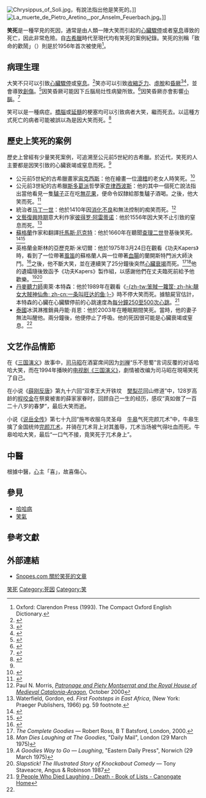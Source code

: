 [[File:Chrysippus_of_Soli.jpg|thumb]]，有說法指出他是笑死的。]]
[[File:La_muerte_de_Pietro_Aretino,_por_Anselm_Feuerbach.jpg|thumb]]。]]

{{medical}}

'''笑死'''是一種罕見的死因，通常是由人類一陣大笑而引起的[[心臟驟停|心臟驟停]]或者[[窒息|窒息]]導致的死亡，因此非常危險。自[[古希臘|古希臘]]時代至現代均有笑死的案例紀錄。笑死的別稱「致命的歡鬧」（{{lang-en|fatal hilarity}}）則是於1956年首次被使用<ref>Oxford: Clarendon Press (1993). The Compact Oxford English Dictionary.</ref>。

== 病理生理 ==
大笑不只可以引致[[心臟驟停|心臟驟停]]或[[窒息|窒息]]。<ref name="pmid18493621">{{cite journal |author=Reiss AL, Hoeft F, Tenforde AS, Chen W, Mobbs D, Mignot EJ |title=Anomalous hypothalamic responses to humor in cataplexy |journal=PLoS ONE |volume=3 |issue=5 |pages=e2225 |year=2008 |pmid=18493621 |pmc=2377337 |doi=10.1371/journal.pone.0002225 |url=http://www.plosone.org/article/info:doi/10.1371/journal.pone.0002225 |editor1-last=Greene |editor1-first=Ernest}}</ref>笑亦可以引致[[收縮乏力|收縮乏力]]、[[虛脫|虛脫]]和[[昏厥|昏厥]]<ref name="pmid18538031">{{cite journal |author=Nishida K, Hirota SK, Tokeshi J |title=Laugh syncope as a rare sub-type of the situational syncopes: a case report |journal=J Med Case Reports |volume=2 |issue= 1|page=197 |year=2008 |pmid=18538031 |pmc=2440757 |doi=10.1186/1752-1947-2-197 |url=http://www.jmedicalcasereports.com/content/2/1/197}}</ref><ref name="pmid14592259">{{cite journal |author=Totah AR, Benbadis SR |title=Gelastic syncope mistaken for cataplexy |journal=Sleep Med. |volume=3 |issue=1 |pages=77–8 |pmid=14592259 |doi= 10.1016/S1389-9457(01)00113-7|url=http://linkinghub.elsevier.com/retrieve/pii/S1389945701001137|date=January 2002}}</ref>，並會導致[[創傷|創傷]]。<ref name="pmid17976409">{{cite journal |author=Lo R, Cohen TJ |title=Laughter-induced syncope: no laughing matter |journal=Am. J. Med. |volume=120 |issue=11 |pages=e5 |pmid=17976409 |doi=10.1016/j.amjmed.2006.07.019 |url=http://linkinghub.elsevier.com/retrieve/pii/S0002-9343(06)00898-9 |date=November 2007 |access-date=2013-05-11 |archive-url=https://web.archive.org/web/20181004021227/https://linkinghub.elsevier.com/retrieve/pii/S0002-9343(06)00898-9 |archive-date=2018-10-04 |dead-url=yes }}</ref>因笑昏厥可能因下丘腦局灶性病變所致。<ref name="pmid18077234">{{cite journal |author=Cheung CS, Parrent AG, Burneo JG |title=Gelastic seizures: not always hypothalamic hamartoma |journal=Epileptic Disord |volume=9 |issue=4 |pages=453–8 |pmid=18077234 |doi=10.1684/epd.2007.0139 |url=http://www.john-libbey-eurotext.fr/en/revues/medecine/epd/e-docs/00/04/37/CC/article.phtml|date=December 2007}}</ref>因笑昏厥亦會影響[[小腦|小腦]]。<ref name="pmid17662020">{{cite journal |author=Famularo G, Corsi FM, Minisola G, De Simone C, Nicotra GC |title=Cerebellar tumour presenting with pathological laughter and gelastic syncope |journal=Eur. J. Neurol. |volume=14 |issue=8 |pages=940–3 |pmid=17662020 |doi=10.1111/j.1468-1331.2007.01784.x |url=http://www.blackwell-synergy.com/openurl?genre=article&sid=nlm:pubmed&issn=1351-5101&date=2007&volume=14&issue=8&spage=940 |date=August 2007 }}{{dead link|date=2018年1月 |bot=InternetArchiveBot |fix-attempted=yes }}</ref>

笑可以是一種病症。[[橋腦|橋腦]]或[[延髓|延髓]]的梗塞均可以引致病者大笑，繼而死去。以這種方式死亡的病者可能被誤以為是因大笑而死。<ref name="Gondim">{{cite journal | last=Gondim | first=FA | coauthors=Parks BJ, Cruz-Flores S et al. | title="Fou rire prodromique" as the presentation of pontine ischaemia secondary to vertebrobasilar stenosis | url=https://archive.org/details/sim_journal-of-neurology-neurosurgery-and-psychiatry_2001-12_71_6/page/802 | journal=Journal of Neurology, Neurosurgery, and Psychiatry | volume=71 | issue=6 | pages=802–804 | date=December 2001 | pmid=11723208 | pmc=1737630 | doi=10.1136/jnnp.71.6.802 }}</ref>

== 歷史上笑死的案例 ==
歷史上曾經有少量笑死案例，可追溯至公元前5世紀的古希臘。於近代，笑死的人主要都是因笑引致的心臟衰竭或窒息而死。<ref name="snopes"/>
*公元前5世紀的古希臘畫家[[宙克西斯|宙克西斯]]：他在繪畫一位[[滑稽|滑稽]]的老女人時笑死。<ref>{{cite web|url=http://oxfordindex.oup.com/view/10.1093/oi/authority.20110803133443737|title=OVERVIEW Zeuxis|publisher=Oxford Index|accessdate=2013-05-11}}</ref>
*公元前3世紀的古希臘[[斯多葛派|斯多葛派]]哲學家[[克律西波斯|克律西波斯]]：他的其中一個死亡說法指出當他看見一隻[[驢子|驢子]]正在吃[[無花果|無花果]]，便命令奴隸給那隻驢子酒喝。之後，他大笑而死。<ref name="Chrysippus">{{cite book|first=Diogenes|last= Laertius|title=Lives, Teachings and Sayings of the Eminent Philosophers, with an English translation by R.D. Hicks|year=1964-5|publisher=Harvard UP/W. Heinemann Ltd|location=Cambridge, Mass/London}}</ref>
*統治者[[马丁一世_(阿拉贡)|马丁一世]]：他於1410年因[[消化不良|消化不良]]和無法控制的痴笑而死。<ref>Paul N. Morris, ''[https://web.archive.org/web/20060304124353/http://www.cc.jyu.fi/mirator/pdf/Morris.pdf Patronage and Piety Montserrat and the Royal House of Medieval Catalonia-Aragon]'', October 2000</ref>
*[[文藝復興時期|文藝復興時期]]意大利作家[[彼得罗·阿雷蒂诺|彼得罗·阿雷蒂诺]]：他於1556年因大笑不止引致的窒息而死。<ref>Waterfield, Gordon, ed. ''First Footsteps in East Africa'', (New York: Praeger Publishers, 1966) pg. 59 footnote.</ref>
*[[蘇格蘭|蘇格蘭]]作家和翻譯[[托馬斯·厄克特|托馬斯·厄克特]]：他於1660年在聽聞[[查理二世_(英格蘭)|查理二世]]登基後笑死。<ref>{{cite book | title = Rabelais in English Literature | last = Brown | first = Huntington | isbn = 0-7146-2051-3 | publisher = Routledge | page = 126 | year = 1968}}</ref><ref>{{cite book | title = The History of Scottish Poetry | url = https://archive.org/details/historyscotishp00irvigoog | publisher = Edmonston & Douglas | year = 1861 | page = [https://archive.org/details/historyscotishp00irvigoog/page/n576 539]}}</ref>
*英格蘭金斯林的亞歷克斯·米切爾：他於1975年3月24日在觀看《功夫Kapers》時，看到了一位帶著[[風笛|風笛]]的蘇格蘭人與一位帶著[[血腸|血腸]]的蘭開斯特門派大師決鬥。<ref name="snopes">{{cite web | url = http://www.snopes.com/horrors/freakish/laughing.asp | title = The Last Laugh's on Him | work = Urban Legends Reference Pages | date = 2007-01-19 | accessdate = 2007-06-23}}</ref>之後，他不斷大笑，並在連續笑了25分鐘後突然[[心臟衰竭|心臟衰竭]]而死。<ref>''The Complete Goodies'' — Robert Ross, B T Batsford, London, 2000.</ref><ref>''Man Dies Laughing at The Goodies'', "Daily Mail", London (29 March 1975)</ref>他的遺孀隨後致函予《功夫Kapers》製作組，以感謝他們在丈夫臨死前給予他歡樂。<ref>''A Goodies Way to Go — Laughing'', "Eastern Daily Press", Norwich (29 March 1975)</ref><ref>''Slapstick! The Illustrated Story of Knockabout Comedy'' — Tony Staveacre, Angus & Robinson 1987</ref>
*[[丹麥|丹麥]][[聽力師|聽力師]]奧萊·本特森：他於1989年在觀看《[[一條叫旺達的魚|-{zh-tw:笨賊一籮筐; zh-hk:靚女大賊神仙魚; zh-cn:一条叫旺达的鱼;}-]]》時不停大笑而死。據驗屍官估計，本特森的心臟在心臟驟停前的心跳速度為[[心跳过速|每分鐘250至500次心跳]]。<ref>[https://web.archive.org/web/20080412072030/http://www.canongate.net/Lists/Death/9PeopleWhoDiedLaughing 9 People Who Died Laughing - Death - Book of Lists - Canongate Home]</ref>
*[[泰國|泰國]]冰淇淋推銷員丹能·肖恩：他於2003年在睡眠期間笑死。當時，他的妻子無法叫醒他。兩分鐘後，他便停止了呼吸。他的死因很可能是心臟衰竭或窒息。<ref name="snopes"/>

==文艺作品情節==
在《[[三国演义|三国演义]]》故事中，[[司马昭|司马昭]]在酒宴席间因为[[刘禅|刘禅]]“乐不思蜀”言词反覆的对话哈哈大笑，而在1994年播映的[[三国演义_(电视剧)|电视剧《三国演义》]]，劇情被改编为司马昭在現場笑死了自己。

在小说《[[薛刚反唐|薛刚反唐]]》第九十六回“双孝王大开铁坟　[[樊梨花|樊梨花]]回山修道”中，128岁高龄的[[程咬金|程咬金]]在祭奠被害的薛家家眷时，回顾自己一生的经历，感叹“真如做了一百二十八岁的春梦”，最后大笑而逝。

小说《[[说岳全传|说岳全传]]》第七十九回“施岑收服乌灵圣母　[[牛皋|牛皋]]气死完颜兀术”中，牛皋生擒了金国统帅[[完颜兀术|完颜兀术]]，并骑在兀术背上对其羞辱，兀术当场被气得吐血而死。牛皋哈哈大笑，最后“一口气不接，竟笑死于兀术身上”。

==中醫==
根據中醫，[[心|心]]主「喜」，故喜傷心。

== 參見 ==
{{Portal|死亡|Skull 2.svg}}
* [[哈哈病|哈哈病]]
* [[一氧化二氮|笑氣]]

== 參考文獻 ==
{{Reflist|2}}

== 外部連結 ==
*[http://www.snopes.com/horrors/freakish/laughing.asp Snopes.com 關於笑死的文章]

{{Death and related topics}}

[[Category:笑死|]]
[[Category:死因|Category:死因]]
[[Category:笑|Category:笑]]